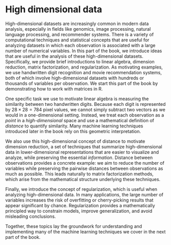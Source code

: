 # High dimensional data {.unnumbered}

High-dimensional datasets are increasingly common in modern data analysis, especially in fields like genomics, image processing, natural language processing, and recommender systems.
There is a variety of computational techniques and statistical concepts that are useful for analyzing datasets in which each observation is associated with a large number of numerical variables. In this part of the book, we introduce ideas that are useful in the analysis of these high-dimensional datasets. Specifically, we provide brief introductions to linear algebra, dimension reduction, matrix factorization, and regularization. As motivating examples, we use handwritten digit recognition and movie recommendation systems, both of which involve high-dimensional datasets with hundreds or thousands of variables per observation. We start this part of the book by demonstrating how to work with matrices in R.

One specific task we use to motivate linear algebra is measuring the similarity between two handwritten digits. Because each digit is represented by $28 \times 28 = 784$ pixel values, we cannot simply subtract two vectors as we would in a one-dimensional setting. Instead, we treat each observation as a *point* in a *high-dimensional* space and use a mathematical definition of *distance* to quantify similarity. Many machine learning techniques introduced later in the book rely on this geometric interpretation.

We also use this high-dimensional concept of distance to motivate dimension reduction, a set of techniques that summarize high-dimensional data in lower-dimensional representations that are easier to visualize and analyze, while preserving the essential *information*. Distance between observations provides a concrete example: we aim to reduce the number of variables while preserving the pairwise distances between observations as much as possible. This leads naturally to matrix factorization methods, which arise from the mathematical structure underlying these techniques.

Finally, we introduce the concept of regularization, which is useful when analyzing high-dimensional data. In many applications, the large number of variables increases the risk of overfitting or cherry-picking results that appear significant by chance. Regularization provides a mathematically principled way to constrain models, improve generalization, and avoid misleading conclusions.

Together, these topics lay the groundwork for understanding and implementing many of the machine learning techniques we cover in the next part of the book.
